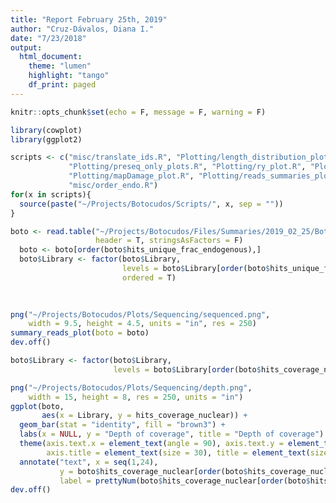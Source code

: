```yaml
---
title: "Report February 25th, 2019"
author: "Cruz-Dávalos, Diana I."
date: "7/23/2018"
output: 
  html_document:
    theme: "lumen"
    highlight: "tango"
    df_print: paged
---
```


```r
knitr::opts_chunk$set(echo = F, message = F, warning = F)
```


```r
library(cowplot)
library(ggplot2)
```


```r
scripts <- c("misc/translate_ids.R", "Plotting/length_distribution_plot.R",
             "Plotting/preseq_only_plots.R", "Plotting/ry_plot.R", "Plotting/engoenous_plot.R",
             "Plotting/mapDamage_plot.R", "Plotting/reads_summaries_plots.R",
             "misc/order_endo.R")
for(x in scripts){
  source(paste("~/Projects/Botocudos/Scripts/", x, sep = ""))
}
```

```r
boto <- read.table("~/Projects/Botocudos/Files/Summaries/2019_02_25/Botocudos_summary_2019-02-25.table",
                   header = T, stringsAsFactors = F)
  boto <- boto[order(boto$hits_unique_frac_endogenous),]
  boto$Library <- factor(boto$Library, 
                         levels = boto$Library[order(boto$hits_unique_frac_endogenous)],
                         ordered = T)
  
  
```

```r
png("~/Projects/Botocudos/Plots/Sequencing/sequenced.png",
    width = 9.5, height = 4.5, units = "in", res = 250)
summary_reads_plot(boto = boto)
dev.off()
```

```r
boto$Library <- factor(boto$Library, 
                       levels = boto$Library[order(boto$hits_coverage_nuclear)])

png("~/Projects/Botocudos/Plots/Sequencing/depth.png",
    width = 15, height = 8, res = 250, units = "in")
ggplot(boto, 
       aes(x = Library, y = hits_coverage_nuclear)) +
  geom_bar(stat = "identity", fill = "brown3") + 
  labs(x = NULL, y = "Depth of coverage", title = "Depth of coverage") +
  theme(axis.text.x = element_text(angle = 90), axis.text.y = element_text(size = 30),
        axis.title = element_text(size = 30), title = element_text(size = 40)) +
  annotate("text", x = seq(1,24), 
           y = boto$hits_coverage_nuclear[order(boto$hits_coverage_nuclear)]+0.1,
           label = prettyNum(boto$hits_coverage_nuclear[order(boto$hits_coverage_nuclear)], digits = 2))
dev.off()
```



